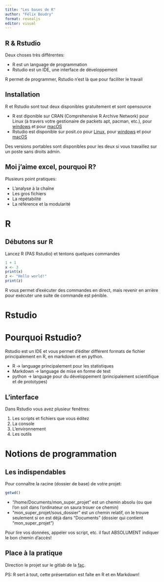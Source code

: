 ```yaml
---
title: "Les bases de R"
author: "Félix Boudry"
format: revealjs
editor: visual
---
```


## R & Rstudio

Deux choses très différentes:

-   R est un language de programmation
-   Rstudio est un IDE, une interface de développement

R permet de programmer, Rstudio n'est là que pour faciliter le travail

## Installation

R et Rstudio sont tout deux disponibles gratuitement et sont opensource

-   R est diponible sur CRAN (Comprehensive R Archive Network) pour Linux (à travers votre gestionaire de packets apt, pacman, etc.), pour [windows](https://cloud.r-project.org/bin/windows/base/R-4.2.2-win.exe) et pour [macOS](https://cloud.r-project.org/bin/macosx/big-sur-arm64/base/R-4.2.2-arm64.pkg)
-   Rstudio est disponible sur posit.co pour [Linux](https://download1.rstudio.org/desktop/jammy/amd64/rstudio-2022.07.2-576-amd64.deb), pour [windows](https://download1.rstudio.org/desktop/windows/RStudio-2022.07.2-576.exe) et pour [macOS](https://download1.rstudio.org/desktop/macos/RStudio-2022.07.2-576.dmg)

Des versions portables sont disponibles pour les deux si vous travaillez sur un poste sans droits admin.

## Moi j'aime excel, pourquoi R?

Plusieurs point pratiques:

-   L'analyse à la chaîne
-   Les gros fichiers
-   La répétabilité
-   La référence et la modularité

# R

## Débutons sur R

Lancez R (PAS Rstudio) et tentons quelques commandes

```r
1 + 1
x <- 3
print(x)
z <- "Hello world!"
print(z)
```

R vous permet d'exécuter des commandes en direct, mais revenir en arrière pour exécuter une suite de commande est pénible.

# Rstudio

# Pourquoi Rstudio?

Rstudio est un IDE et vous permet d'éditer différent formats de fichier principalement en R, en markdown et en python.

-   R -\> language principalement pour les statistiques
-   Markdown -\> language de mise en forme de text
-   python -\> language pour du développement (principalement scientifique et de prototypes)

## L'interface

Dans Rstudio vous avez plusieur fenêtres:

1.  Les scripts et fichiers que vous éditez
2.  La console
3.  L'environnement
4.  Les outils

# Notions de programmation

## Les indispendables

Pour connaître la racine (dossier de base) de votre projet:

```r
getwd()
```

-   "/home/Documents/mon_super_projet" est un chemin absolu (ou que l'on soit dans l'ordinateur on saura trouer ce chemin)
-   "mon_super_projet/sous_dossier" est un chemin relatif, on le trouve seulement si on est déjà dans "Documents" (dossier qui contient "mon_super_projet")

Pour lire vos données, appeler vos script, etc. il faut ABSOLUMENT indiquer le bon chemin d'accès!

## Place à la pratique

Direction le projet sur le gitlab de la [fac](git.univ-perp.fr/r_starter_pack).

PS: R sert à tout, cette présentation est faîte en R et en Markdown!

